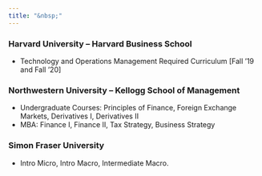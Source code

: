 ```yaml
---
title: "&nbsp;"
---
```


<link rel="stylesheet" href="styles.css" type="text/css">

### Harvard University -- Harvard Business School

  - Technology and Operations Management Required Curriculum  [Fall '19 and Fall '20]


### Northwestern University -- Kellogg School of Management 
 
 - Undergraduate Courses: Principles of Finance, Foreign Exchange Markets, Derivatives I, Derivatives II
 - MBA: Finance I, Finance II, Tax Strategy, Business Strategy

### Simon Fraser University 

  - Intro Micro, Intro Macro, Intermediate Macro. 